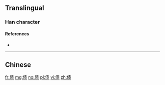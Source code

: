 {{also|債}}

==Translingual==

===Han character===
{{Han char|rn=9|rad=人|as=08|sn=10|four=|canj=OQMO|ids=⿰亻责}}

====References====
* {{Han ref|kx=0109.171|hdz=10170.020|uh=503A|ud=20538}}

----

==Chinese==
{{zh-see|債}}

[[fr:债]]
[[mg:债]]
[[no:债]]
[[pl:债]]
[[vi:债]]
[[zh:债]]
